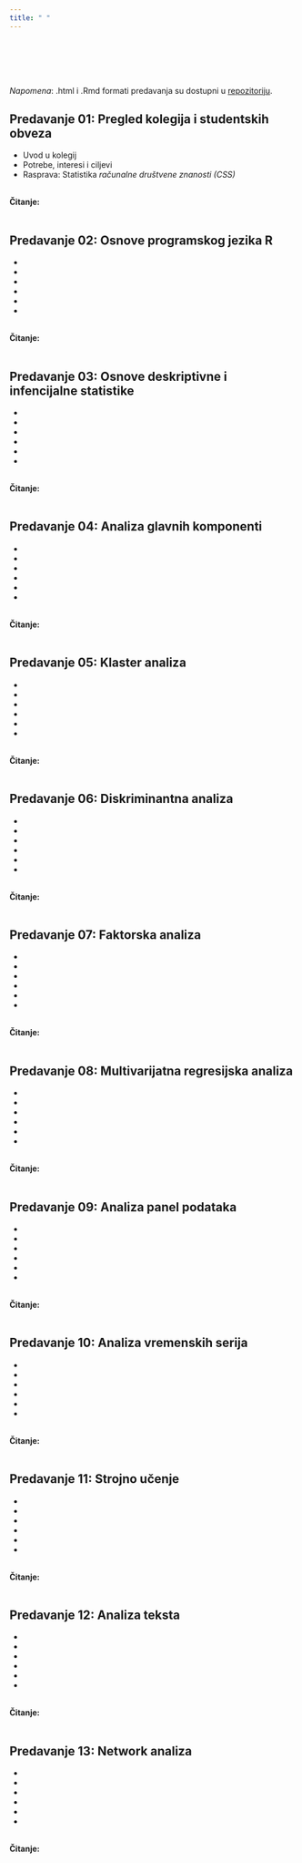 ```yaml
---
title: " "
---
```

 
<br>
<br>
<br>
<br>

*Napomena*: .html i .Rmd formati predavanja su dostupni u [repozitoriju](https://github.com/lusiki/WebMultiVar).
<br>

## Predavanje 01: Pregled kolegija i studentskih obveza


- Uvod u kolegij
- Potrebe, interesi i ciljevi
- Rasprava: Statistika *računalne društvene znanosti (CSS)*



<br><b>Čitanje: </b><a href=" "> </a>
<br>
<br>



## Predavanje 02: Osnove programskog jezika R

- 
- 
- 
- 
- 
- 


<br><b>Čitanje: </b><a href=" "></a> 
<br>
<br>

## Predavanje 03: Osnove deskriptivne i infencijalne statistike


- 
- 
- 
- 
- 
- 


<br><b>Čitanje: </b><a href=" "></a> 
<br>
<br>

## Predavanje 04: Analiza glavnih komponenti


- 
- 
- 
- 
- 
- 


<br><b>Čitanje: </b><a href=" "></a> 
<br>
<br>

## Predavanje 05: Klaster analiza



- 
- 
- 
- 
- 
- 


<br><b>Čitanje: </b><a href=" "></a> 
<br>
<br>

## Predavanje 06: Diskriminantna analiza


- 
- 
- 
- 
- 
- 


<br><b>Čitanje: </b><a href=" "></a> 
<br>
<br>

## Predavanje 07: Faktorska analiza

 
- 
- 
- 
- 
- 
- 


<br><b>Čitanje: </b><a href=" "></a> 
<br>
<br>


## Predavanje 08: Multivarijatna regresijska analiza


- 
- 
- 
- 
- 
- 


<br><b>Čitanje: </b><a href=" "></a> 
<br>
<br>

## Predavanje 09: Analiza panel podataka


- 
- 
- 
- 
- 
- 


<br><b>Čitanje: </b><a href=" "></a> 
<br>
<br>

## Predavanje 10: Analiza vremenskih serija



- 
- 
- 
- 
- 
- 


<br><b>Čitanje: </b><a href=" "></a> 
<br>
<br>



## Predavanje 11: Strojno učenje


- 
- 
- 
- 
- 
- 


<br><b>Čitanje: </b><a href=" "></a> 
<br>
<br>


## Predavanje 12: Analiza teksta


- 
- 
- 
- 
- 
- 


<br><b>Čitanje: </b><a href=" "></a> 
<br>
<br>



## Predavanje 13: Network analiza


- 
- 
- 
- 
- 
- 


<br><b>Čitanje: </b><a href=" "></a> 
<br>
<br>

